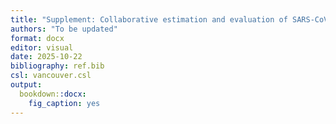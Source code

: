 ```yaml
---
title: "Supplement: Collaborative estimation and evaluation of SARS-CoV-2 variant nowcasting in the U.S."
authors: "To be updated"
format: docx
editor: visual
date: 2025-10-22
bibliography: ref.bib
csl: vancouver.csl
output:
  bookdown::docx:
    fig_caption: yes
---
```

